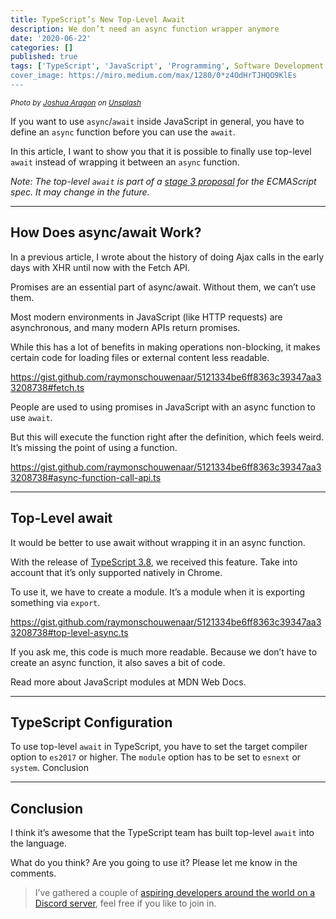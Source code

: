 ```yaml
---
title: TypeScript’s New Top-Level Await
description: We don’t need an async function wrapper anymore
date: '2020-06-22'
categories: []
published: true
tags: ['TypeScript', 'JavaScript', 'Programming', Software Development']
cover_image: https://miro.medium.com/max/1280/0*z4OdHrTJHQO9KlEs
---
```


<small class="credits">_Photo by [Joshua Aragon](https://unsplash.com/@goshua13?utm_source=medium&utm_medium=referral) on [Unsplash](https://unsplash.com?utm_source=medium&utm_medium=referral)_</small>

If you want to use `async`/`await` inside JavaScript in general, you have to define an `async` function before you can use the `await`.

In this article, I want to show you that it is possible to finally use top-level `await` instead of wrapping it between an `async` function.

_Note: The top-level `await` is part of a [stage 3 proposal](https://github.com/tc39/proposal-top-level-await) for the ECMAScript spec. It may change in the future._

---

## How Does async/await Work?

In a previous article, I wrote about the history of doing Ajax calls in the early days with XHR until now with the Fetch API.

Promises are an essential part of async/await. Without them, we can’t use them.

Most modern environments in JavaScript (like HTTP requests) are asynchronous, and many modern APIs return promises.

While this has a lot of benefits in making operations non-blocking, it makes certain code for loading files or external content less readable.

https://gist.github.com/raymonschouwenaar/5121334be6ff8363c39347aa33208738#fetch.ts

People are used to using promises in JavaScript with an async function to use `await`.

But this will execute the function right after the definition, which feels weird. It’s missing the point of using a function.

https://gist.github.com/raymonschouwenaar/5121334be6ff8363c39347aa33208738#async-function-call-api.ts

---

## Top-Level await

It would be better to use await without wrapping it in an async function.

With the release of [TypeScript 3.8](https://www.typescriptlang.org/docs/handbook/release-notes/typescript-3-8.html#top-level-await), we received this feature. Take into account that it’s only supported natively in Chrome.

To use it, we have to create a module. It’s a module when it is exporting something via `export`.

https://gist.github.com/raymonschouwenaar/5121334be6ff8363c39347aa33208738#top-level-async.ts

If you ask me, this code is much more readable. Because we don’t have to create an async function, it also saves a bit of code.

Read more about JavaScript modules at MDN Web Docs.

---

## TypeScript Configuration

To use top-level `await` in TypeScript, you have to set the target compiler option to `es2017` or higher. The `module` option has to be set to `esnext` or `system`.
Conclusion

---

## Conclusion

I think it’s awesome that the TypeScript team has built top-level `await` into the language.

What do you think? Are you going to use it? Please let me know in the comments.

> I’ve gathered a couple of [aspiring developers around the world on a Discord server](https://mailchi.mp/fb82491d03f8/dev-by-rayray-discord-community), feel free if you like to join in.
